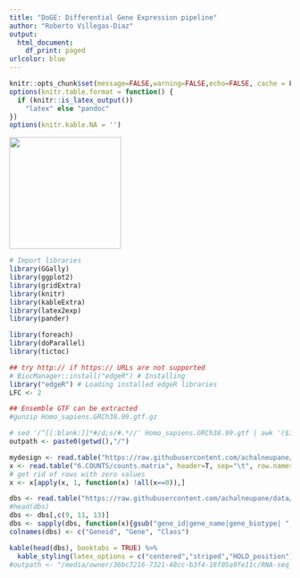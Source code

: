 ```yaml
---
title: "DoGE: Differential Gene Expression pipeline"
author: "Roberto Villegas-Diaz"
output:
  html_document:
    df_print: paged
urlcolor: blue
---
```


```r
knitr::opts_chunk$set(message=FALSE,warning=FALSE,echo=FALSE, cache = F)#,fig.height=5,fig.width=12)
options(knitr.table.format = function() {
  if (knitr::is_latex_output()) 
    "latex" else "pandoc"
})
options(knitr.kable.NA = '')
```

<img src="images/logo.jpg" style="width: 200px" />

```r
# Import libraries
library(GGally)
library(ggplot2)
library(gridExtra)
library(knitr)
library(kableExtra)
library(latex2exp)
library(pander)

library(foreach)
library(doParallel)
library(tictoc)
```

```r
## try http:// if https:// URLs are not supported
# BiocManager::install("edgeR") # Installing
library("edgeR") # Loading installed edgeR libraries
LFC <- 2

## Ensemble GTF can be extracted 
#gunzip Homo_sapiens.GRCh38.99.gtf.gz

# sed '/^[[:blank:]]*#/d;s/#.*//' Homo_sapiens.GRCh38.99.gtf | awk '($3 == "gene")' | awk -F";" '$1=$1' OFS="\t" > Homo_sapiens.GRCh38.99_gene_annotation.txt 
outpath <- paste0(getwd(),"/")

mydesign <- read.table("https://raw.githubusercontent.com/achalneupane/data/master/exp_design.csv", header=T, sep=",")
x <- read.table("6.COUNTS/counts.matrix", header=T, sep="\t", row.names=1)
# get rid of rows with zero values
x <- x[apply(x, 1, function(x) !all(x==0)),]

dbs <- read.table("https://raw.githubusercontent.com/achalneupane/data/master/Homo_sapiens.GRCh38.87_gene_annotation.txt", header=FALSE, sep="\t")
#head(dbs)
dbs <- dbs[,c(9, 11, 13)]
dbs <- sapply(dbs, function(x){gsub("gene_id|gene_name|gene_biotype| ", "", x)})
colnames(dbs) <- c("Geneid", "Gene", "Class")

kable(head(dbs), booktabs = TRUE) %>%
  kable_styling(latex_options = c("centered","striped","HOLD_position"))
#outpath <- "/media/owner/36bc7216-7321-48cc-b3f4-18f05a9fe11c/RNA-seq_bio792/"
```